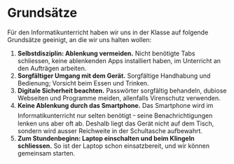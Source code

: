 # Grundsätze
Für den Informatikunterricht haben wir uns in der Klasse auf folgende Grundsätze geeinigt, an die wir uns halten wollen:
1. **Selbstdisziplin: Ablenkung vermeiden.** Nicht benötigte Tabs schliessen, keine ablenkenden Apps installiert haben, im Unterricht an den Aufträgen arbeiten.
2. **Sorgfältiger Umgang mit dem Gerät.** Sorgfältige Handhabung und Bedienung; Vorsicht beim Essen und Trinken.
3. **Digitale Sicherheit beachten.** Passwörter sorgfältig behandeln, dubiose Webseiten und Programme meiden, allenfalls Virenschutz verwenden.
4. **Keine Ablenkung durch das Smartphone.** Das Smartphone wird im Informatikunterricht nur selten benötigt ᠆ seine Benachrichtigungen lenken uns aber oft ab. Deshalb liegt das Gerät nicht auf dem Tisch, sondern wird ausser Reichweite in der Schultasche aufbewahrt.
5. **Zum Stundenbeginn: Laptop einschalten und beim Klingeln schliessen.** So ist der Laptop schon einsatzbereit, und wir können gemeinsam starten.
